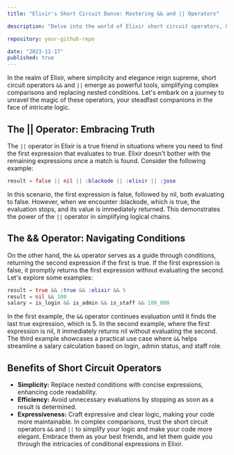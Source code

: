 ```yaml
---
title: "Elixir's Short Circuit Dance: Mastering && and || Operators"

description: "Delve into the world of Elixir short circuit operators, && and ||, your companions in simplifying complex comparisons. Discover the elegance of these operators, how they replace nested conditions, and why they become your best friends in dealing with intricate logic."

repository: your-github-repo

date: "2023-11-17"
published: true
---
```


In the realm of Elixir, where simplicity and elegance reign supreme, short circuit operators `&&` and `||` emerge as powerful tools, simplifying complex comparisons and replacing nested conditions. Let's embark on a journey to unravel the magic of these operators, your steadfast companions in the face of intricate logic.

## The || Operator: Embracing Truth

The `||` operator in Elixir is a true friend in situations where you need to find the first expression that evaluates to true. Elixir doesn't bother with the remaining expressions once a match is found. Consider the following example:

```elixir
result = false || nil || :blackode || :elixir || :jose
```

In this scenario, the first expression is false, followed by nil, both evaluating to false. However, when we encounter :blackode, which is true, the evaluation stops, and its value is immediately returned. This demonstrates the power of the `||` operator in simplifying logical chains.

## The && Operator: Navigating Conditions
On the other hand, the `&&` operator serves as a guide through conditions, returning the second expression if the first is true. If the first expression is false, it promptly returns the first expression without evaluating the second. Let's explore some examples:
```elixir
result = true && :true && :elixir && 5
result = nil && 100
salary = is_login && is_admin && is_staff && 100_000
```

In the first example, the `&&` operator continues evaluation until it finds the last true expression, which is 5. In the second example, where the first expression is nil, it immediately returns nil without evaluating the second. The third example showcases a practical use case where `&&` helps streamline a salary calculation based on login, admin status, and staff role.

## Benefits of Short Circuit Operators
- **Simplicity:** Replace nested conditions with concise expressions, enhancing code readability.
- **Efficiency:** Avoid unnecessary evaluations by stopping as soon as a result is determined.
- **Expressiveness:** Craft expressive and clear logic, making your code more maintainable.
In complex comparisons, trust the short circuit operators `&&` and `||` to simplify your logic and make your code more elegant. Embrace them as your best friends, and let them guide you through the intricacies of conditional expressions in Elixir.
